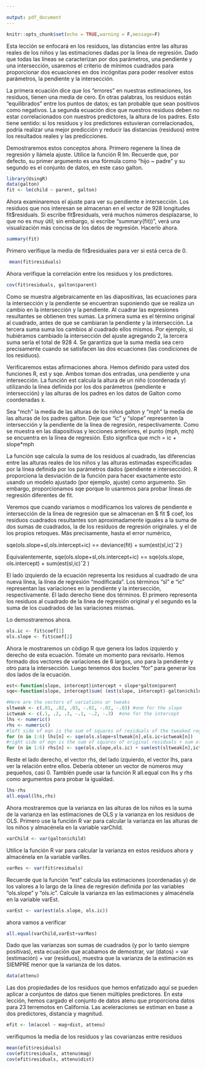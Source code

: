```yaml
---

output: pdf_document
---
```


```r
knitr::opts_chunk$set(echo = TRUE,warning = F,message=F)
```

Esta lección se enfocará en los residuos, las distancias entre las alturas reales de los niños y las estimaciones dadas por la línea de regresión. Dado que todas las líneas se caracterizan por dos parámetros, una pendiente y una intersección, usaremos el criterio de mínimos cuadrados para proporcionar dos ecuaciones en dos incógnitas para poder resolver estos parámetros, la pendiente y la intersección.

La primera ecuación dice que los "errores" en nuestras estimaciones, los residuos, tienen una media de cero. En otras palabras, los residuos están "equilibrados" entre los puntos de datos; es tan probable que sean positivos como negativos. La segunda ecuación dice que nuestros residuos deben no estar correlacionados con nuestros predictores, la altura de los padres. Esto tiene sentido: si los residuos y los predictores estuvieran correlacionados, podría realizar una mejor predicción y reducir las distancias (residuos) entre los resultados reales y las predicciones.

Demostraremos estos conceptos ahora. Primero regenere la línea de regresión y llámela ajuste. Utilice la función R lm. Recuerde que, por defecto, su primer argumento es una fórmula como "hijo ~ padre" y su segundo es el conjunto de datos, en este caso galton.

```r
library(UsingR)
data(galton)
fit <- lm(child ~ parent, galton)
```

Ahora examinaremos el ajuste para ver su pendiente e intersección. Los residuos que nos interesan se almacenan en el vector de 928 longitudes  fit\$residuals. Si escribe fit$residuals, verá muchos números desplazarse, lo que no es muy útil; sin embargo, si escribe "summary(fit))", verá una visualización más concisa de los datos de regresión. Hacerlo ahora.
```r
summary(fit)
```

Primero verifique la media de  fit\$residuales para ver si está cerca de 0.

```r
 mean(fit$residuals)
```

Ahora verifique la correlación entre los residuos y los predictores.

```r
cov(fit$residuals, galton$parent)
```

Como se muestra algebraicamente en las diapositivas, las ecuaciones para la intersección y la pendiente se encuentran suponiendo que se realiza un cambio en la intersección y la pendiente. Al cuadrar las expresiones resultantes se obtienen tres sumas. La primera suma es el término original al cuadrado, antes de que se cambiaran la pendiente y la intersección. La tercera suma suma los cambios al cuadrado ellos mismos. Por ejemplo, si hubiéramos cambiado la intersección del ajuste agregando 2, la tercera suma sería el total de 928 4. Se garantiza que la suma media sea cero precisamente cuando se satisfacen las dos ecuaciones (las condiciones de los residuos).

Verificaremos estas afirmaciones ahora. Hemos definido para usted dos funciones R, est y sqe. Ambos toman dos entradas, una pendiente y una intersección. La función est calcula la altura de un niño (coordenada y) utilizando la línea definida por los dos parámetros (pendiente e intersección) y las alturas de los padres en los datos de Galton como coordenadas x.

Sea "mch" la media de las alturas de los niños galton y "mph" la media de las alturas de los padres galton. Deje que "ic" y "slope" representen la intersección y la pendiente de la línea de regresión, respectivamente. Como se muestra en las diapositivas y lecciones anteriores, el punto (mph, mch) se encuentra en la línea de regresión. Esto significa que mch = ic + slope*mph

La función sqe calcula la suma de los residuos al cuadrado, las diferencias entre las alturas reales de los niños y las alturas estimadas especificadas por la línea definida por los parámetros dados (pendiente e intersección). R proporciona la desviación de la función para hacer exactamente esto usando un modelo ajustado (por ejemplo, ajuste) como argumento. Sin embargo, proporcionamos sqe porque lo usaremos para probar líneas de regresión diferentes de fit.

Veremos que cuando variamos o modificamos los valores de pendiente e intersección de la línea de regresión que se almacenan en $ fit $ coef, los residuos cuadrados resultantes son aproximadamente iguales a la suma de dos sumas de cuadrados, la de los residuos de regresión originales. y el de los propios retoques. Más precisamente, hasta el error numérico,

sqe(ols.slope+sl,ols.intercept+ic) == deviance(fit) + sum(est(sl,ic)ˆ2 )

Equivalentemente, sqe(ols.slope+sl,ols.intercept+ic) == sqe(ols.slope, ols.intercept) + sum(est(sl,ic)ˆ2 )

El lado izquierdo de la ecuación representa los residuos al cuadrado de una nueva línea, la línea de regresión "modificada". Los términos "sl" e "ic" representan las variaciones en la pendiente y la intersección, respectivamente. El lado derecho tiene dos términos. El primero representa los residuos al cuadrado de la línea de regresión original y el segundo es la suma de los cuadrados de las variaciones mismas.

Lo demostraremos ahora.

```r
ols.ic <- fit$coef[1]
ols.slope <- fit$coef[2]
```
Ahora le mostraremos un código R que genera los lados izquierdo y derecho de esta ecuación. Tómate un momento para revisarlo. Hemos formado dos vectores de variaciones de 6 largos, uno para la pendiente y otro para la intersección. Luego tenemos dos bucles "for" para generar los dos lados de la ecuación.
```r
est<-function(slope, intercept)intercept + slope*galton$parent
sqe<-function(slope, intercept)sum( (est(slope, intercept)-galton$child)^2)
```

```r
#Here are the vectors of variations or tweaks
sltweak <- c(.01, .02, .03, -.01, -.02, -.03) #one for the slope
ictweak <- c(.1, .2, .3, -.1, -.2, -.3)  #one for the intercept
lhs <- numeric()
rhs <- numeric()
#left side of eqn is the sum of squares of residuals of the tweaked regression line
for (n in 1:6) lhs[n] <- sqe(ols.slope+sltweak[n],ols.ic+ictweak[n])
#right side of eqn is the sum of squares of original residuals + sum of squares of two tweaks
for (n in 1:6) rhs[n] <- sqe(ols.slope,ols.ic) + sum(est(sltweak[n],ictweak[n])^2)
```

Reste el lado derecho, el vector rhs, del lado izquierdo, el vector lhs, para ver la relación entre ellos. Debería obtener un vector de números muy pequeños, casi 0.
También puede usar la función R all.equal con lhs y rhs como argumentos para probar la igualdad.
```r
lhs-rhs
all.equal(lhs,rhs)
```

Ahora mostraremos que la varianza en las alturas de los niños es la suma de la varianza en las estimaciones de OLS y la varianza en los residuos de OLS. Primero use la función R var para calcular la varianza en las alturas de los niños y almacénela en la variable varChild.

```r
varChild <- var(galton$child)
```

 Utilice la función R var para calcular la varianza en estos residuos ahora y almacénela en la variable varRes.
 
```r
varRes <- var(fit$residuals)
```
 
Recuerde que la función "est" calcula las estimaciones (coordenadas y) de los valores a lo largo de la línea de regresión definida por las variables "ols.slope" y "ols.ic". Calcule la varianza en las estimaciones y almacénela en la variable varEst.

```r
varEst <- var(est(ols.slope, ols.ic))
```
 ahora vamos a verificar 
 
```r
all.equal(varChild,varEst+varRes)
```

 Dado que las varianzas son sumas de cuadrados (y por lo tanto siempre positivas), esta ecuación que acabamos de demostrar, var (datos) = var (estimación) + var (residuos), muestra que la varianza de la estimación es SIEMPRE menor que la varianza de los datos.

```r
data(attenu)
```

Las dos propiedades de los residuos que hemos enfatizado aquí se pueden aplicar a conjuntos de datos que tienen múltiples predictores. En esta lección, hemos cargado el conjunto de datos atenu que proporciona datos para 23 terremotos en California. Las aceleraciones se estiman en base a dos predictores, distancia y magnitud.

```r
efit <- lm(accel ~ mag+dist, attenu)
```

verifiqumos la media de los residuos y las covarianzas entre residuos  
```r
mean(efit$residuals)
cov(efit$residuals, attenu$mag)
cov(efit$residuals, attenu$dist)
```



